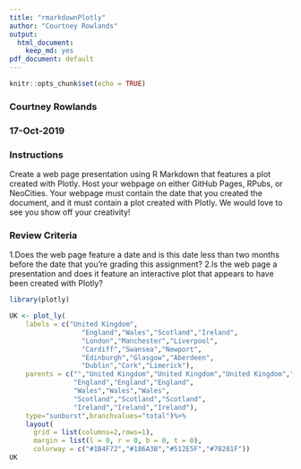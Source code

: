 ---
title: "rmarkdownPlotly"
author: "Courtney Rowlands"
output: 
  html_document:
    keep_md: yes
pdf_document: default
---

```{r setup, include=FALSE}
knitr::opts_chunk$set(echo = TRUE)
```
### Courtney Rowlands
### 17-Oct-2019
### Instructions

Create a web page presentation using R Markdown that features a plot created with Plotly. Host your webpage on either GitHub Pages, RPubs, or NeoCities. Your webpage must contain the date that you created the document, and it must contain a plot created with Plotly. We would love to see you show off your creativity!

### Review Criteria
1.Does the web page feature a date and is this date less than two months before the date that you're grading this assignment?
2.Is the web page a presentation and does it feature an interactive plot that appears to have been created with Plotly?

```{r libraries}
library(plotly)
```

```{r plotly}
UK <- plot_ly(
    labels = c("United Kingdom",
                  "England","Wales","Scotland","Ireland", 
                  "London","Manchester","Liverpool",
                  "Cardiff","Swansea","Newport", 
                  "Edinburgh","Glasgow","Aberdeen",
                  "Dublin","Cork","Limerick"),
    parents = c("","United Kingdom","United Kingdom","United Kingdom","United Kingdom",
                "England","England","England",
                "Wales","Wales","Wales",
                "Scotland","Scotland","Scotland",
                "Ireland","Ireland","Ireland"),
    type="sunburst",branchvalues="total")%>%
    layout(
      grid = list(columns=2,rows=1),
      margin = list(l = 0, r = 0, b = 0, t = 0),
      colorway = c("#1B4F72","#186A3B","#512E5F","#78281F"))
UK
```
